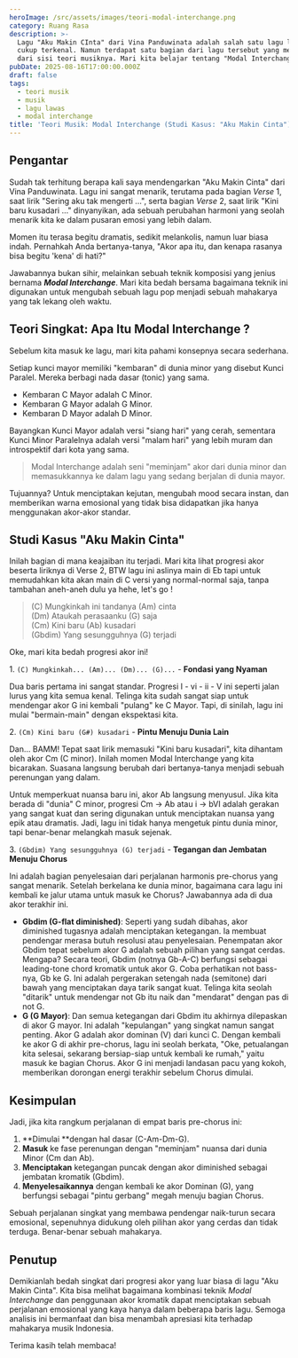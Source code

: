 ```yaml
---
heroImage: /src/assets/images/teori-modal-interchange.png
category: Ruang Rasa
description: >-
  Lagu "Aku Makin CInta" dari Vina Panduwinata adalah salah satu lagu lawas yang
  cukup terkenal. Namun terdapat satu bagian dari lagu tersebut yang menarik
  dari sisi teori musiknya. Mari kita belajar tentang "Modal Interchange"!
pubDate: 2025-08-16T17:00:00.000Z
draft: false
tags:
  - teori musik
  - musik
  - lagu lawas
  - modal interchange
title: 'Teori Musik: Modal Interchange (Studi Kasus: "Aku Makin Cinta")'
---
```


## Pengantar

Sudah tak terhitung berapa kali saya mendengarkan "Aku Makin Cinta" dari Vina Panduwinata. Lagu ini sangat menarik, terutama pada bagian *Verse* 1, saat lirik "Sering aku tak mengerti …", serta bagian *Verse* 2, saat lirik "Kini baru kusadari …" dinyanyikan, ada sebuah perubahan harmoni yang seolah menarik kita ke dalam pusaran emosi yang lebih dalam.

Momen itu terasa begitu dramatis, sedikit melankolis, namun luar biasa indah. Pernahkah Anda bertanya-tanya, "Akor apa itu, dan kenapa rasanya bisa begitu 'kena' di hati?"

Jawabannya bukan sihir, melainkan sebuah teknik komposisi yang jenius bernama ***Modal Interchange***. Mari kita bedah bersama bagaimana teknik ini digunakan untuk mengubah sebuah lagu pop menjadi sebuah mahakarya yang tak lekang oleh waktu.

## Teori Singkat: Apa Itu Modal Interchange ?

Sebelum kita masuk ke lagu, mari kita pahami konsepnya secara sederhana.

Setiap kunci mayor memiliki "kembaran" di dunia minor yang disebut Kunci Paralel. Mereka berbagi nada dasar (tonic) yang sama.

* Kembaran C Mayor adalah C Minor.
* Kembaran G Mayor adalah G Minor.
* Kembaran D Mayor adalah D Minor.

Bayangkan Kunci Mayor adalah versi "siang hari" yang cerah, sementara Kunci Minor Paralelnya adalah versi "malam hari" yang lebih muram dan introspektif dari kota yang sama.

> Modal Interchange adalah seni "meminjam" akor dari dunia minor dan memasukkannya ke dalam lagu yang sedang berjalan di dunia mayor.

Tujuannya? Untuk menciptakan kejutan, mengubah mood secara instan, dan memberikan warna emosional yang tidak bisa didapatkan jika hanya menggunakan akor-akor standar.

## Studi Kasus "Aku Makin Cinta"

Inilah bagian di mana keajaiban itu terjadi. Mari kita lihat progresi akor beserta liriknya di Verse 2, BTW lagu ini aslinya main di Eb tapi untuk memudahkan kita akan main di C versi yang normal-normal saja, tanpa tambahan aneh-aneh dulu ya hehe, let's go !

> (C) Mungkinkah ini tandanya (Am) cinta\
> (Dm) Ataukah perasaanku (G) saja\
> (Cm) Kini baru (Ab) kusadari\
> (Gbdim) Yang sesungguhnya (G) terjadi

Oke, mari kita bedah progresi akor ini!

1\. `(C) Mungkinkah... (Am)... (Dm)... (G)...` - **Fondasi yang Nyaman**

Dua baris pertama ini sangat standar. Progresi I - vi - ii - V ini seperti jalan lurus yang kita semua kenal. Telinga kita sudah sangat siap untuk mendengar akor G ini kembali "pulang" ke C Mayor. Tapi, di sinilah, lagu ini mulai "bermain-main" dengan ekspektasi kita.

2\. `(Cm) Kini baru (G#) kusadari` - **Pintu Menuju Dunia Lain**

Dan... BAMM! Tepat saat lirik memasuki "Kini baru kusadari", kita dihantam oleh akor Cm (C minor). Inilah momen Modal Interchange yang kita bicarakan. Suasana langsung berubah dari bertanya-tanya menjadi sebuah perenungan yang dalam.

Untuk memperkuat nuansa baru ini, akor Ab langsung menyusul. Jika kita berada di "dunia" C minor, progresi Cm -> Ab atau i -> bVI adalah gerakan yang sangat kuat dan sering digunakan untuk menciptakan nuansa yang epik atau dramatis. Jadi, lagu ini tidak hanya mengetuk pintu dunia minor, tapi benar-benar melangkah masuk sejenak.

3\. `(Gbdim) Yang sesungguhnya (G) terjadi` - **Tegangan dan Jembatan Menuju Chorus**

Ini adalah bagian penyelesaian dari perjalanan harmonis pre-chorus yang sangat menarik. Setelah berkelana ke dunia minor, bagaimana cara lagu ini kembali ke jalur utama untuk masuk ke Chorus? Jawabannya ada di dua akor terakhir ini.

* **Gbdim (G-flat diminished)**: Seperti yang sudah dibahas, akor diminished tugasnya adalah menciptakan ketegangan. Ia membuat pendengar merasa butuh resolusi atau penyelesaian. Penempatan akor Gbdim tepat sebelum akor G adalah sebuah pilihan yang sangat cerdas. Mengapa?
  Secara teori, Gbdim (notnya Gb-A-C) berfungsi sebagai leading-tone chord kromatik untuk akor G. Coba perhatikan not bass-nya, Gb ke G. Ini adalah pergerakan setengah nada (semitone) dari bawah yang menciptakan daya tarik sangat kuat. Telinga kita seolah "ditarik" untuk mendengar not Gb itu naik dan "mendarat" dengan pas di not G.
* **G (G Mayor)**: Dan semua ketegangan dari Gbdim itu akhirnya dilepaskan di akor G mayor. Ini adalah "kepulangan" yang singkat namun sangat penting. Akor G adalah akor dominan (V) dari kunci C. Dengan kembali ke akor G di akhir pre-chorus, lagu ini seolah berkata, "Oke, petualangan kita selesai, sekarang bersiap-siap untuk kembali ke rumah," yaitu masuk ke bagian Chorus. Akor G ini menjadi landasan pacu yang kokoh, memberikan dorongan energi terakhir sebelum Chorus dimulai.

## Kesimpulan

Jadi, jika kita rangkum perjalanan di empat baris pre-chorus ini:

1. **Dimulai **dengan hal dasar (C-Am-Dm-G).
2. **Masuk** ke fase perenungan dengan "meminjam" nuansa dari dunia Minor (Cm dan Ab).
3. **Menciptakan** ketegangan puncak dengan akor diminished sebagai jembatan kromatik (Gbdim).
4. **Menyelesaikannya** dengan kembali ke akor Dominan (G), yang berfungsi sebagai "pintu gerbang" megah menuju bagian Chorus.

Sebuah perjalanan singkat yang membawa pendengar naik-turun secara emosional, sepenuhnya didukung oleh pilihan akor yang cerdas dan tidak terduga. Benar-benar sebuah mahakarya.

## Penutup

Demikianlah bedah singkat dari progresi akor yang luar biasa di lagu "Aku Makin Cinta". Kita bisa melihat bagaimana kombinasi teknik *Modal Interchange* dan penggunaan akor kromatik dapat menciptakan sebuah perjalanan emosional yang kaya hanya dalam beberapa baris lagu. Semoga analisis ini bermanfaat dan bisa menambah apresiasi kita terhadap mahakarya musik Indonesia.

Terima kasih telah membaca!
